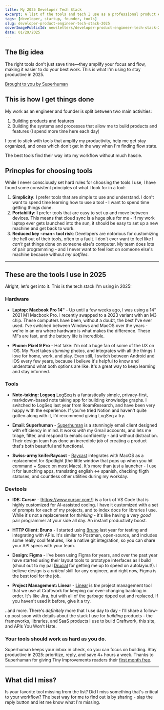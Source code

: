 ```yaml
---
title: My 2025 Developer Tech Stack
excerpt: A list of the tools and tech I use as a professional product engineer in 2025.
tags: [developer, startup, founder, tools]
slug: developer-product-engineer-tech-stack-2025
coverImagePublicId: newsletters/developer-product-engineer-tech-stack-2025/cover
date: 01/29/2025
---
```


## The Big idea

The right tools don't just save time—they amplify your focus and flow, making it easier to do your best work. This is what I'm using to stay productive in 2025.

<a href="https://superhuman.com/ti?utm_medium=brought-to-you-by&utm_source=email" className="text-xs lg:text-xs xl:text-xs">
  Brought to you by Superhuman
</a>

## This is how I get things done

My work as an engineer and founder is split between two main activities:

1. Building products and features
2. Building the systems and processes that allow me to build products and features (I spend more time here each day)

I tend to stick with tools that amplify my productivity, help me get stay organized, and ones which don't get in the way when I'm finding flow state.

The best tools find their way into my workflow without much hassle.

## Princples for choosing tools

While I never consciously set hard rules for choosing the tools I use, I have found some consistent principles of what I look for in a tool:

1. **Simplicity:** I prefer tools that are simple to use and understand. I don't want to spend time learning how to use a tool - I want to spend time getting things done.
2. **Portability:** I prefer tools that are easy to set up and move between devices. This means that cloud sync is a huge plus for me - if my work laptop ever gets launched into the sun, it should be easy to set up a new machine and get back to work.
3. **Reduced key ~man~ tool risk**: Developers are notorious for customizing the hell out of their tools, often to a fault. I don't ever want to feel like I _can't_ get things done on someone else's computer. My team does lots of pair programming - and I never want to feel lost on someone else's machine because without _my dotfiles_.

---

## These are the tools I use in 2025

Alright, let's get into it. This is the tech stack I'm using in 2025:

### Hardware

- **Laptop: Macbook Pro 14"** - Up until a few weeks ago, I was using a 14" 2021 M1 Macbook Pro. I recently swapped to a 2023 variant with an M3 chip.  These computers have been, without a doubt, the best I've ever used. I've switched between Windows and MacOS over the years -  we're in an era where hardware is what makes the difference. These MFs are fast, and the battery life is incredible.

- **Phone: Pixel 9 Pro** - Hot take: I'm not a huge fan of some of the UX on IOS. My Pixel takes _stunning_ photos, and integrates with all the things I love for home, work, and play. Even still, I switch between Android and IOS every few years, because I believe it's helpful to know and understand what both options are like. It's a great way to keep learning and stay informed.

### Tools

- **Note-taking: Logseq** [LogSeq](https://logseq.com/) is a fantastically simple, privacy-first, markdown-based note taking app for building knowledge graphs. I switched to LogSeq last year from RoamResearch, and have been very happy with the experience. If you've tried Notion and haven't quite gotten along with it, I'd recommend giving LogSeq a try.

- **Email: Superhuman** - [Superhuman](https://superhuman.com/ti?utm_medium=body-rec) is a stunningly email client  designed with efficiency in mind. It works _with_ my Gmail accounts, and lets me triage, filter, and respond to emails confidently - and without distraction. Their design team has done an incredible job of creating a product that's both beautiful and functional.

- **Swiss-army knife:Raycast** - [Raycast](https://www.raycast.com/) integrates with MacOS as a replacement for Spotlight (the little window that pops up when you hit command + Space on most Macs). It's more than just a launcher - I use it for launching apps, translating english &harr; spanish, checking fligth statuses, and countless other utilities during my workday.

### Devtools

- **IDE: Cursor** - [https://www.cursor.com/] is a fork of VS Code that is highly customized for AI-assisted coding. I have it customized with a set of prompts for each of my projects, and to index docs for libraries I use. While it's not a replacement for _thinking_ - it's like having a _very good_ pair programmer at your side all day. An instant productivity boost.

- **HTTP Client: Bruno** - I started using [Bruno](https://www.usebruno.com/) last year for testing and integrating with APIs. It's similar to Postman, open-source, and includes some really cool features, like a native git integration, so you can share your API specs with your team.

- **Design: Figma** - I've been using Figma for years, and over the past year have started using their layout tools to prototype interfaces as I build (shout out to my pal [Drucial](https://drew-white.dev/) for getting me up to speed on autolayout!). I believe design is a _critical_ skill for any engineer, and right now, Figma is the best tool for the job.

- **Project Management: Linear** - [Linear](https://linear.app/) is _the_ project management tool that we use at Craftwork for keeping our ever-changing backlog in order.  It's like Jira, but with all of the garbage ripped out and replaced. If you haven't used it before, give it a try.


..and more. There's _definitely_ more that I use day to day - I'll share a follow-up post soon with details about the stack I use for _building_ products - the frameworks, libraries, and SaaS products I use to build Craftwork, this site, and APIs You Won't Hate.


### Your tools should work as hard as you do.

Superhuman keeps your inbox in check, so you can focus on building. Stay productive in 2025: prioritize, reply, and save 4+ hours a week. Thanks to Superhuman for giving Tiny Improvements readers their [first month free](https://superhuman.com/ti?utm_medium=sponsor-callout&utm_source=mikebifulco-com).

---

## What did I miss?

Is your favorite tool missing from the list? Did I miss something that's critical to your workflow? The best way for me to find out is by sharing - slap the reply button and let me know what I'm missing.
